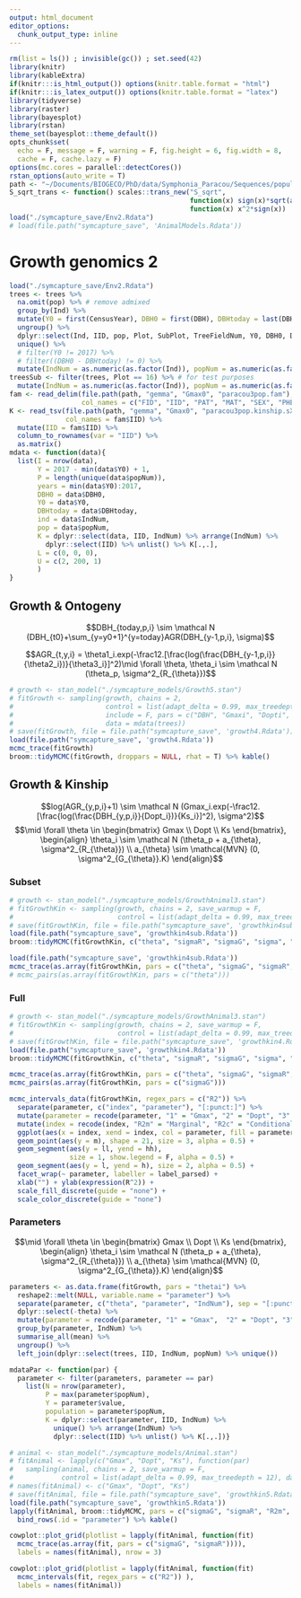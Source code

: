```yaml
---
output: html_document
editor_options: 
  chunk_output_type: inline
---
```

```r
rm(list = ls()) ; invisible(gc()) ; set.seed(42)
library(knitr)
library(kableExtra)
if(knitr:::is_html_output()) options(knitr.table.format = "html") 
if(knitr:::is_latex_output()) options(knitr.table.format = "latex") 
library(tidyverse)
library(raster)
library(bayesplot)
library(rstan)
theme_set(bayesplot::theme_default())
opts_chunk$set(
  echo = F, message = F, warning = F, fig.height = 6, fig.width = 8,
  cache = F, cache.lazy = F)
options(mc.cores = parallel::detectCores())
rstan_options(auto_write = T)
path <- "~/Documents/BIOGECO/PhD/data/Symphonia_Paracou/Sequences/populationGenomics/"
S_sqrt_trans <- function() scales::trans_new("S_sqrt",
                                             function(x) sign(x)*sqrt(abs(x)),
                                             function(x) x^2*sign(x))
load("./symcapture_save/Env2.Rdata")  
# load(file.path("symcapture_save", 'AnimalModels.Rdata'))
```

# Growth genomics 2

```r
load("./symcapture_save/Env2.Rdata")  
trees <- trees %>% 
  na.omit(pop) %>% # remove admixed
  group_by(Ind) %>% 
  mutate(Y0 = first(CensusYear), DBH0 = first(DBH), DBHtoday = last(DBH)) %>% 
  ungroup() %>% 
  dplyr::select(Ind, IID, pop, Plot, SubPlot, TreeFieldNum, Y0, DBH0, DBHtoday) %>% 
  unique() %>% 
  # filter(Y0 != 2017) %>% 
  # filter((DBH0 - DBHtoday) != 0) %>% 
  mutate(IndNum = as.numeric(as.factor(Ind)), popNum = as.numeric(as.factor(pop))) 
treesSub <- filter(trees, Plot == 16) %>% # for test purposes
  mutate(IndNum = as.numeric(as.factor(Ind)), popNum = as.numeric(as.factor(pop)))
fam <- read_delim(file.path(path, "gemma", "Gmax0", "paracou3pop.fam"), delim = " ", 
                  col_names = c("FID", "IID", "PAT", "MAT", "SEX", "PHENOTYPE"))
K <- read_tsv(file.path(path, "gemma", "Gmax0", "paracou3pop.kinship.sXX.txt"), 
              col_names = fam$IID) %>% 
  mutate(IID = fam$IID) %>% 
  column_to_rownames(var = "IID") %>% 
  as.matrix()
mdata <- function(data){
  list(I = nrow(data),
       Y = 2017 - min(data$Y0) + 1,
       P = length(unique(data$popNum)),
       years = min(data$Y0):2017,
       DBH0 = data$DBH0,
       Y0 = data$Y0,
       DBHtoday = data$DBHtoday,
       ind = data$IndNum,
       pop = data$popNum,
       K = dplyr::select(data, IID, IndNum) %>% arrange(IndNum) %>% 
         dplyr::select(IID) %>% unlist() %>% K[.,.],
       L = c(0, 0, 0), 
       U = c(2, 200, 1)
       )
}
```

## Growth & Ontogeny

$$DBH_{today,p,i} \sim \mathcal N (DBH_{t0}+\sum_{y=y0+1}^{y=today}AGR(DBH_{y-1,p,i}, \sigma)$$

$$AGR_{t,y,i} = \theta1_i.exp(-\frac12.[\frac{log(\frac{DBH_{y-1,p,i}}{\theta2_i})}{\theta3_i}]^2)\mid \forall \theta, \theta_i \sim \mathcal N (\theta_p, \sigma^2_{R_{\theta}})$$

```r
# growth <- stan_model("./symcapture_models/Growth5.stan")
# fitGrowth <- sampling(growth, chains = 2, 
#                       control = list(adapt_delta = 0.99, max_treedepth = 12),
#                       include = F, pars = c("DBH", "Gmaxi", "Dopti", "Ksi"), 
#                       data = mdata(trees))
# save(fitGrowth, file = file.path("symcapture_save", 'growth4.Rdata'))
load(file.path("symcapture_save", 'growth4.Rdata'))
mcmc_trace(fitGrowth)
broom::tidyMCMC(fitGrowth, droppars = NULL, rhat = T) %>% kable()
```
                
## Growth & Kinship

$$log(AGR_{y,p,i}+1) \sim \mathcal N (Gmax_i.exp(-\frac12.[\frac{log(\frac{DBH_{y,p,i}}{Dopt_i})}{Ks_i}]^2), \sigma^2)$$
$$\mid \forall \theta \in \begin{bmatrix} Gmax \\ Dopt \\ Ks \end{bmatrix}, \begin{align} \theta_i \sim \mathcal N (\theta_p + a_{\theta}, \sigma^2_{R_{\theta}})  \\ a_{\theta} \sim \mathcal{MVN} (0, \sigma^2_{G_{\theta}}.K) \end{align}$$

### Subset

```r
# growth <- stan_model("./symcapture_models/GrowthAnimal3.stan")
# fitGrowthKin <- sampling(growth, chains = 2, save_warmup = F,
#                          control = list(adapt_delta = 0.99, max_treedepth = 12), data = mdata(treesSub))
# save(fitGrowthKin, file = file.path("symcapture_save", 'growthkin4sub.Rdata'))
load(file.path("symcapture_save", 'growthkin4sub.Rdata'))
broom::tidyMCMC(fitGrowthKin, c("theta", "sigmaR", "sigmaG", "sigma", "R2m", "R2c", "lp__"), droppars = NULL, rhat = T) %>% kable() 
```

```r
load(file.path("symcapture_save", 'growthkin4sub.Rdata')) 
mcmc_trace(as.array(fitGrowthKin, pars = c("theta", "sigmaG", "sigmaR", "sigma")))
# mcmc_pairs(as.array(fitGrowthKin, pars = c("theta")))
```

### Full

```r
# growth <- stan_model("./symcapture_models/GrowthAnimal3.stan")
# fitGrowthKin <- sampling(growth, chains = 2, save_warmup = F,
#                          control = list(adapt_delta = 0.99, max_treedepth = 12), data = mdata(trees))
# save(fitGrowthKin, file = file.path("symcapture_save", 'growthkin4.Rdata'))
load(file.path("symcapture_save", 'growthkin4.Rdata'))
broom::tidyMCMC(fitGrowthKin, c("theta", "sigmaR", "sigmaG", "sigma", "R2m", "R2c", "lp__"), droppars = NULL, rhat = T) %>% kable() 
```

```r
mcmc_trace(as.array(fitGrowthKin, pars = c("theta", "sigmaG", "sigmaR", "sigma"))) 
mcmc_pairs(as.array(fitGrowthKin, pars = c("sigmaG")))
```

```r
mcmc_intervals_data(fitGrowthKin, regex_pars = c("R2")) %>% 
  separate(parameter, c("index", "parameter"), "[:punct:]") %>% 
  mutate(parameter = recode(parameter, "1" = "Gmax", "2" = "Dopt", "3" = "Ks")) %>% 
  mutate(index = recode(index, "R2m" = "Marginal", "R2c" = "Conditional")) %>%
  ggplot(aes(x = index, xend = index, col = parameter, fill = parameter)) +
  geom_point(aes(y = m), shape = 21, size = 3, alpha = 0.5) +
  geom_segment(aes(y = ll, yend = hh),
               size = 1, show.legend = F, alpha = 0.5) +
  geom_segment(aes(y = l, yend = h), size = 2, alpha = 0.5) +
  facet_wrap(~ parameter, labeller = label_parsed) +
  xlab("") + ylab(expression(R^2)) + 
  scale_fill_discrete(guide = "none") +
  scale_color_discrete(guide = "none")  
```
                              
### Parameters

$$\mid \forall \theta \in \begin{bmatrix} Gmax \\ Dopt \\ Ks \end{bmatrix}, \begin{align} \theta_i \sim \mathcal N (\theta_p + a_{\theta}, \sigma^2_{R_{\theta}})  \\ a_{\theta} \sim \mathcal{MVN} (0, \sigma^2_{G_{\theta}}.K) \end{align}$$

```r
parameters <- as.data.frame(fitGrowth, pars = "thetai") %>% 
  reshape2::melt(NULL, variable.name = "parameter") %>% 
  separate(parameter, c("theta", "parameter", "IndNum"), sep = "[:punct:]", convert = T) %>% 
  dplyr::select(-theta) %>% 
  mutate(parameter = recode(parameter, "1" = "Gmax",  "2" = "Dopt", "3"= "Ks")) %>% 
  group_by(parameter, IndNum) %>% 
  summarise_all(mean) %>% 
  ungroup() %>% 
  left_join(dplyr::select(trees, IID, IndNum, popNum) %>% unique())

mdataPar <- function(par) {
  parameter <- filter(parameters, parameter == par)
    list(N = nrow(parameter), 
         P = max(parameter$popNum), 
         Y = parameter$value, 
         population = parameter$popNum, 
         K = dplyr::select(parameter, IID, IndNum) %>% 
           unique() %>% arrange(IndNum) %>% 
           dplyr::select(IID) %>% unlist() %>% K[.,.])}

# animal <- stan_model("./symcapture_models/Animal.stan")
# fitAnimal <- lapply(c("Gmax", "Dopt", "Ks"), function(par)
#   sampling(animal, chains = 2, save_warmup = F,
#            control = list(adapt_delta = 0.99, max_treedepth = 12), data = mdataPar(par)))
# names(fitAnimal) <- c("Gmax", "Dopt", "Ks")
# save(fitAnimal, file = file.path("symcapture_save", 'growthkin5.Rdata'))
load(file.path("symcapture_save", 'growthkin5.Rdata'))
lapply(fitAnimal, broom::tidyMCMC, pars = c("sigmaG", "sigmaR", "R2m", "R2c"), droppars = NULL, rhat = T) %>% 
  bind_rows(.id = "parameter") %>% kable() 
```

```r
cowplot::plot_grid(plotlist = lapply(fitAnimal, function(fit) 
  mcmc_trace(as.array(fit, pars = c("sigmaG", "sigmaR")))), 
  labels = names(fitAnimal), nrow = 3)
```

```r
cowplot::plot_grid(plotlist = lapply(fitAnimal, function(fit) 
  mcmc_intervals(fit, regex_pars = c("R2")) ), 
  labels = names(fitAnimal))
```
